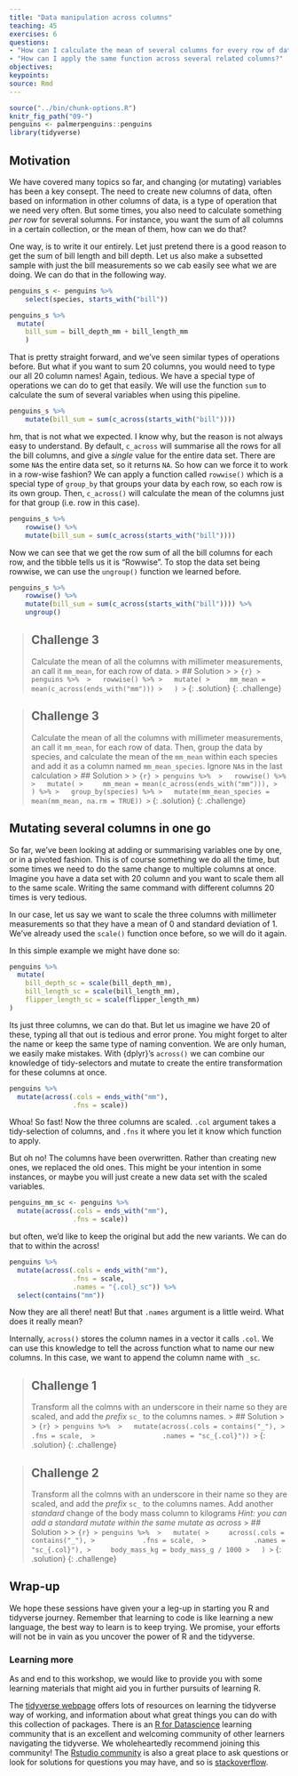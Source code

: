 ```yaml
---
title: "Data manipulation across columns"
teaching: 45
exercises: 6
questions:
- "How can I calculate the mean of several columns for every row of data?"
- "How can I apply the same function across several related columns?"
objectives:
keypoints:
source: Rmd
---
```


```r
source("../bin/chunk-options.R")
knitr_fig_path("09-")
penguins <- palmerpenguins::penguins
library(tidyverse)
```
## Motivation

We have covered many topics so far, and changing (or mutating) variables has been a key consept. 
The need to create new columns of data, often based on information in other columns of data, is a type of operation that we need very often.
But some times, you also need to calculate something _per row_ for several solumns. 
For instance, you want the sum of all columns in a certain collection, or the mean of them, how can we do that?

One way, is to write it our entirely.
Let just pretend there is a good reason to get the sum of bill length and bill depth. 
Let us also make a subsetted sample with just the bill measurements so we cab easily see what we are doing.
We can do that in the following way.

```r
penguins_s <- penguins %>%
    select(species, starts_with("bill"))

penguins_s %>% 
  mutate(
    bill_sum = bill_depth_mm + bill_length_mm
    )
```

That is pretty straight forward, and we've seen similar types of operations before.
But what if you want to sum 20 columns, you would need to type our all 20 column names!
Again, tedious. 
We have a special type of operations we can do to get that easily. 
We will use the function `sum` to calculate the sum of several variables when using this pipeline.

```r
penguins_s %>%
    mutate(bill_sum = sum(c_across(starts_with("bill"))))
```

hm, that is not what we expected.
I know why, but the reason is not always easy to understand. 
By default, `c_across` will summarise all the rows for all the bill columns, and give a _single_ value for the entire data set.
There are some `NA`s the entire data set, so it returns `NA`. 
So how can we force it to work in a row-wise fashion?
We can apply a function called `rowwise()` which is a special type of `group_by` that groups your data by each row, so each row is its own group.
Then, `c_across()` will calculate the mean of the columns just for that group (i.e. row in this case).

```r
penguins_s %>%
    rowwise() %>%
    mutate(bill_sum = sum(c_across(starts_with("bill"))))
```

Now we can see that we get the row sum of all the bill columns for each row, and the tibble tells us it is "Rowwise".
To stop the data set being rowwise, we can use the `ungroup()` function we learned before.

```r
penguins_s %>%
    rowwise() %>%
    mutate(bill_sum = sum(c_across(starts_with("bill")))) %>%
    ungroup()
```

> ## Challenge 3
> Calculate the mean of all the columns with millimeter measurements, an call it `mm_mean`, for each row of data.
> > ## Solution 
> >
> > ```{r}
> > penguins %>% 
> >   rowwise() %>%
> >   mutate(
> >     mm_mean = mean(c_across(ends_with("mm")))
> >   )
> > ```
> {: .solution}
{: .challenge}

> ## Challenge 3
> Calculate the mean of all the columns with millimeter measurements, an call it `mm_mean`, for each row of data.
> Then, group the data by species, and calculate the mean of the `mm_mean` within each species and add it as a column named `mm_mean_species`.
> Ignore `NA`s in the last calculation
> > ## Solution 
> >
> > ```{r}
> > penguins %>% 
> >   rowwise() %>%
> >   mutate(
> >     mm_mean = mean(c_across(ends_with("mm"))),
> >   ) %>%
> >   group_by(species) %>%
> >   mutate(mm_mean_species = mean(mm_mean, na.rm = TRUE))
> > ```
> {: .solution}
{: .challenge}


## Mutating several columns in one go

So far, we've been looking at adding or summarising variables one by one, or in a pivoted fashion.
This is of course something we do all the time, but some times we need to do the same change to multiple columns at once. 
Imagine you have a data set with 20 column and you want to scale them all to the same scale.
Writing the same command with different columns 20 times is very tedious. 

In our case, let us say we want to scale the three columns with millimeter measurements so that they have a mean of 0 and standard deviation of 1. 
We've already used the `scale()` function once before, so we will do it again.

In this simple example we might have done so:

```r
penguins %>% 
  mutate(
    bill_depth_sc = scale(bill_depth_mm),
    bill_length_sc = scale(bill_length_mm),
    flipper_length_sc = scale(flipper_length_mm)
)
```

Its just three columns, we can do that. 
But let us imagine we have 20 of these, typing all that out is tedious and error prone. 
You might forget to alter the name or keep the same type of naming convention. 
We are only human, we easily make mistakes.
With {dplyr}'s `across()` we can combine our knowledge of tidy-selectors and mutate to create the entire transformation for these columns at once.

```r
penguins %>% 
  mutate(across(.cols = ends_with("mm"), 
                .fns = scale))
```

Whoa! So fast!
Now the three columns are scaled. 
`.col` argument takes a tidy-selection of columns, and `.fns` it where you let it know which function to apply.

But oh no! The columns have been overwritten. Rather than creating new ones, we replaced the old ones.
This might be your intention in some instances, or maybe you will just create a new data set with the scaled variables. 

```r
penguins_mm_sc <- penguins %>% 
  mutate(across(.cols = ends_with("mm"),
                .fns = scale))
```

but often, we'd like to keep the original but add the new variants. We can do that to within the across!

```r
penguins %>% 
  mutate(across(.cols = ends_with("mm"),
                .fns = scale, 
                .names = "{.col}_sc")) %>% 
  select(contains("mm"))
```

Now they are all there! neat! But that `.names` argument is a little weird. What does it really mean?

Internally, `across()` stores the column names in a vector it calls `.col`.
We can use this knowledge to tell the across function what to name our new columns. 
In this case, we want to append the column name with `_sc`. 

> ## Challenge 1
> Transform all the colmns with an underscore in their name so they are scaled, and add the _prefix_ `sc_` to the columns names.
> > ## Solution 
> >
> > ```{r}
> > penguins %>% 
> >   mutate(across(.cols = contains("_"),
> >                 .fns = scale, 
> >                 .names = "sc_{.col}"))
> > ```
> {: .solution}
{: .challenge}

> ## Challenge 2
> Transform all the colmns with an underscore in their name so they are scaled, and add the _prefix_ `sc_` to the columns names. 
> Add another _standard_ change of the body mass column to kilograms
> _Hint: you can add a standard mutate within the same mutate as across_
> > ## Solution 
> >
> > ```{r}
> > penguins %>% 
> >   mutate(
> >     across(.cols = contains("_"),
> >            .fns = scale, 
> >            .names = "sc_{.col}"),
> >     body_mass_kg = body_mass_g / 1000
> >   )
> > ```
> {: .solution}
{: .challenge}


## Wrap-up

We hope these sessions have given your a leg-up in starting you R and tidyverse journey. 
Remember that learning to code is like learning a new language, the best way to learn is to keep trying. 
We promise, your efforts will not be in vain as you uncover the power of R and the tidyverse.

### Learning more
As and end to this workshop, we would like to provide you with some learning materials that might aid you in further pursuits of learning R. 

The [tidyverse webpage](https://www.tidyverse.org/) offers lots of resources on learning the tidyverse way of working, and information
about what great things you can do with this collection of packages. 
There is an [R for Datascience](https://www.rfordatasci.com/) learning community that is an excellent and 
welcoming community of other learners navigating the tidyverse. We wholeheartedly recommend joining this community!
The [Rstudio community](https://community.rstudio.com/) is also a great place to ask questions or 
look for solutions for questions you may have, and so is [stackoverflow](https://stackoverflow.com/).

